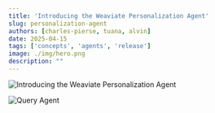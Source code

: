 ```yaml
---
title: 'Introducing the Weaviate Personalization Agent'
slug: personalization-agent
authors: [charles-pierse, tuana, alvin]
date: 2025-04-15
tags: ['concepts', 'agents', 'release']
image: ./img/hero.png
description: ""
---
```

![Introducing the Weaviate Personalization Agent](./img/hero.png)


![Query Agent](img/personalization-agent.png)


<WhatsNext />